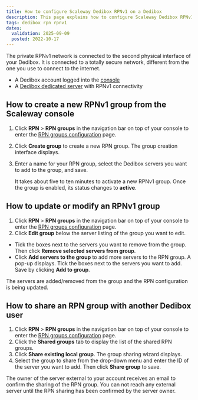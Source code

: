 ```yaml
---
title: How to configure Scaleway Dedibox RPNv1 on a Dedibox
description: This page explains how to configure Scaleway Dedibox RPNv1 on a Dedibox
tags: dedibox rpn rpnv1
dates:
  validation: 2025-09-09
  posted: 2022-10-17
---
```



The private RPNv1 network is connected to the second physical interface of your Dedibox. It is connected to a totally secure network, different from the one you use to connect to the internet.

<Requirements />

- A Dedibox account logged into the [console](https://console.online.net)
- A [Dedibox dedicated server](https://www.scaleway.com/en/dedibox) with RPNv1 connectivity

## How to create a new RPNv1 group from the Scaleway console

1. Click **RPN** > **RPN groups** in the navigation bar on top of your console to enter the [RPN groups configuration](http://account.scaleway.com/?service=dediboxen/server/rpn) page.
2. Click **Create group** to create a new RPN group. The group creation interface displays.
3. Enter a name for your RPN group, select the Dedibox servers you want to add to the group, and save.

    <Message type="tip">

    It takes about five to ten minutes to activate a new RPNv1 group. Once the group is enabled, its status changes to **active**.

    </Message>

## How to update or modify an RPNv1 group

1. Click **RPN** > **RPN groups** in the navigation bar on top of your console to enter the [RPN groups configuration](http://account.scaleway.com/?service=dediboxen/server/rpn) page.
2. Click **Edit group** below the server listing of the group you want to edit.

  * Tick the boxes next to the servers you want to remove from the group. Then click **Remove selected servers from group**.
  * Click **Add servers to the group** to add more servers to the RPN group. A pop-up displays. Tick the boxes next to the servers you want to add. Save by clicking **Add to group**.

The servers are added/removed from the group and the RPN configuration is being updated.

## How to share an RPN group with another Dedibox user

1. Click **RPN** > **RPN groups** in the navigation bar on top of your console to enter the [RPN groups configuration](http://account.scaleway.com/?service=dediboxen/server/rpn) page.
2. Click the **Shared groups** tab to display the list of the shared RPN groups.
3. Click **Share existing local group**. The group sharing wizard displays.
4. Select the group to share from the drop-down menu and enter the ID of the server you want to add. Then click **Share group** to save.

<Message type="note">
  The owner of the server external to your account receives an email to confirm the sharing of the RPN group. You can not reach any external server until the RPN sharing has been confirmed by the server owner.
</Message>



